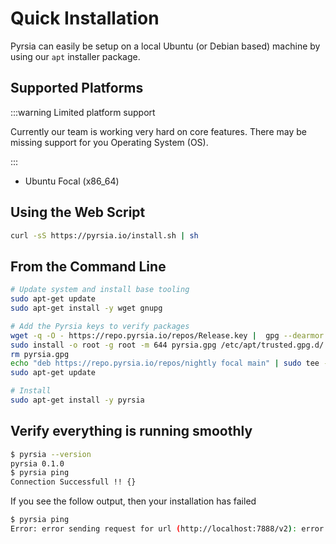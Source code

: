 # Quick Installation

Pyrsia can easily be setup on a local Ubuntu (or Debian based) machine by using our `apt` installer package.

## Supported Platforms

:::warning Limited platform support

Currently our team is working very hard on core features. There may be missing support for you Operating System (OS).

:::

- Ubuntu Focal (x86_64)

## Using the Web Script

```sh
curl -sS https://pyrsia.io/install.sh | sh
```

## From the Command Line

```sh
# Update system and install base tooling
sudo apt-get update
sudo apt-get install -y wget gnupg

# Add the Pyrsia keys to verify packages
wget -q -O - https://repo.pyrsia.io/repos/Release.key |  gpg --dearmor  > pyrsia.gpg
sudo install -o root -g root -m 644 pyrsia.gpg /etc/apt/trusted.gpg.d/
rm pyrsia.gpg
echo "deb https://repo.pyrsia.io/repos/nightly focal main" | sudo tee -a /etc/apt/sources.list > /dev/null
sudo apt-get update

# Install
sudo apt-get install -y pyrsia
```

## Verify everything is running smoothly

```sh
$ pyrsia --version
pyrsia 0.1.0
$ pyrsia ping
Connection Successfull !! {}
```

If you see the follow output, then your installation has failed

```sh
$ pyrsia ping
Error: error sending request for url (http://localhost:7888/v2): error trying to connect: tcp connect error: Connection refused (os error 111)
```
